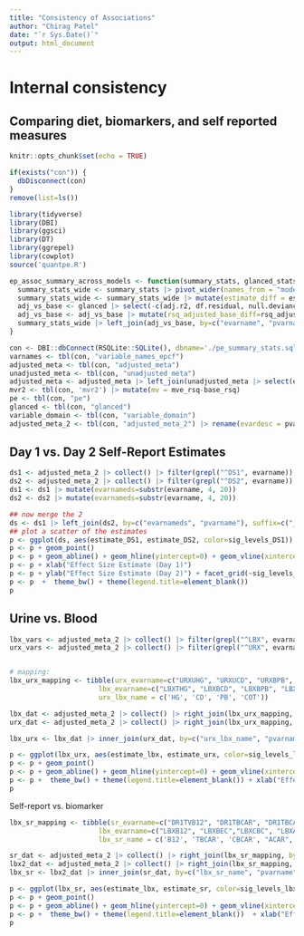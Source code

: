 ```yaml
---
title: "Consistency of Associations"
author: "Chirag Patel"
date: "`r Sys.Date()`"
output: html_document
---
```


# Internal consistency
## Comparing diet, biomarkers, and self reported measures


```r
knitr::opts_chunk$set(echo = TRUE)
```

```r
if(exists("con")) {
  dbDisconnect(con)
}
remove(list=ls())
```

```r
library(tidyverse)
library(DBI)
library(ggsci)
library(DT)
library(ggrepel)
library(cowplot)
source('quantpe.R')

```

```r
ep_assoc_summary_across_models <- function(summary_stats, glanced_stats) {
  summary_stats_wide <- summary_stats |> pivot_wider(names_from = "model_type", values_from = c("estimate", "std.error", "statistic", "p.value")) 
  summary_stats_wide <- summary_stats_wide |> mutate(estimate_diff = estimate_adjusted-estimate_unadjusted)
  adj_vs_base <- glanced |> select(-c(adj.r2, df.residual, null.deviance, df.null, deviance)) |> pivot_wider(names_from=model_type, values_from = c("rsq", "nobs", "AIC", "BIC"))
  adj_vs_base <- adj_vs_base |> mutate(rsq_adjusted_base_diff=rsq_adjusted-rsq_base, rsq_adjusted_diff = rsq_adjusted-rsq_unadjusted)
  summary_stats_wide |> left_join(adj_vs_base, by=c("evarname", "pvarname", "exposure_table_name", "phenotype_table_name"))
}
```

```r
con <- DBI::dbConnect(RSQLite::SQLite(), dbname='./pe_summary_stats.sqlite')
varnames <- tbl(con, "variable_names_epcf")
adjusted_meta <- tbl(con, "adjusted_meta")
unadjusted_meta <- tbl(con, "unadjusted_meta")
adjusted_meta <- adjusted_meta |> left_join(unadjusted_meta |> select(evarname, pvarname, expo_name, vartype, estimate, p.value) |> rename(estimate_unadjusted=estimate, p.value_unadjusted=p.value), by=c("evarname", "pvarname", "expo_name", "vartype"))
mvr2 <- tbl(con, 'mvr2') |> mutate(mv = mve_rsq-base_rsq)
pe <- tbl(con, "pe")
glanced <- tbl(con, "glanced")
variable_domain <- tbl(con, "variable_domain")
adjusted_meta_2 <- tbl(con, "adjusted_meta_2") |> rename(evardesc = pvardesc.y)
```


## Day 1 vs. Day 2 Self-Report Estimates
```r
ds1 <- adjusted_meta_2 |> collect() |> filter(grepl("^DS1", evarname))
ds2 <- adjusted_meta_2 |> collect() |> filter(grepl("^DS2", evarname))
ds1 <- ds1 |> mutate(evarnameds=substr(evarname, 4, 20))
ds2 <- ds2 |> mutate(evarnameds=substr(evarname, 4, 20))

## now merge the 2
ds <- ds1 |> left_join(ds2, by=c("evarnameds", "pvarname"), suffix=c("_DS1", "_DS2"))
## plot a scatter of the estimates
p <- ggplot(ds, aes(estimate_DS1, estimate_DS2, color=sig_levels_DS1))
p <- p + geom_point()
p <- p + geom_abline() + geom_hline(yintercept=0) + geom_vline(xintercept =0)
p <- p + xlab("Effect Size Estimate (Day 1)")
p <- p + ylab("Effect Size Estimate (Day 2)") + facet_grid(~sig_levels_DS1) +scale_color_aaas()
p <- p  +  theme_bw() + theme(legend.title=element_blank()) 
p

```


## Urine vs. Blood

```r

lbx_vars <- adjusted_meta_2 |> collect() |> filter(grepl("^LBX", evarname)) |> select(evarname, evardesc) |> unique()
urx_vars <- adjusted_meta_2 |> collect() |> filter(grepl("^URX", evarname)) |> select(evarname, evardesc) |> unique()


# mapping:
lbx_urx_mapping <- tibble(urx_evarname=c("URXUHG", "URXUCD", "URXBPB", "URXCOTT"), 
                      lbx_evarname=c("LBXTHG", "LBXBCD", "LBXBPB", "LBXCOT"), 
                      urx_lbx_name = c('HG', 'CD', 'PB', 'COT'))

lbx_dat <- adjusted_meta_2 |> collect() |> right_join(lbx_urx_mapping, by=c("evarname"="lbx_evarname"))
urx_dat <- adjusted_meta_2 |> collect() |> right_join(lbx_urx_mapping, by=c("evarname"="urx_evarname"))

lbx_urx <- lbx_dat |> inner_join(urx_dat, by=c("urx_lbx_name", "pvarname"), suffix=c("_lbx", "_urx"))

p <- ggplot(lbx_urx, aes(estimate_lbx, estimate_urx, color=sig_levels_lbx))
p <- p + geom_point() 
p <- p + geom_abline() + geom_hline(yintercept=0) + geom_vline(xintercept =0) + facet_grid(urx_lbx_name~sig_levels_lbx) +scale_color_aaas()
p <- p +  theme_bw() + theme(legend.title=element_blank()) + xlab("Effect Size of Blood Biomarker") + xlab("Effect Size of Urinary Biomarker")
p

```


Self-report vs. biomarker

```r
lbx_sr_mapping <- tibble(sr_evarname=c("DR1TVB12", "DR1TBCAR", "DR1TBCAR", "DR1TACAR", "DR1TCRYP", "DR1TRET", "DR1TVD"), 
                      lbx_evarname=c("LBXB12", "LBXBEC","LBXCBC", "LBXALC", "LBXCRY", "LBXVIA", "LBXVIDMS"),
                      lbx_sr_name = c('B12', 'TBCAR', 'CBCAR', "ACAR", "CRYP", "RET", "VD")) 

sr_dat <- adjusted_meta_2 |> collect() |> right_join(lbx_sr_mapping, by=c("evarname"="sr_evarname"))
lbx2_dat <- adjusted_meta_2 |> collect() |> right_join(lbx_sr_mapping, by=c("evarname"="lbx_evarname"))
lbx_sr <- lbx2_dat |> inner_join(sr_dat, by=c("lbx_sr_name", "pvarname"), suffix=c("_lbx", "_sr"))

p <- ggplot(lbx_sr, aes(estimate_lbx, estimate_sr, color=sig_levels_lbx))
p <- p + geom_point() 
p <- p + geom_abline() + geom_hline(yintercept=0) + geom_vline(xintercept =0) + facet_grid(lbx_sr_name~sig_levels_lbx) +scale_color_aaas()
p <- p +  theme_bw() + theme(legend.title=element_blank())  + xlab("Effect Size of Blood Biomarker") + xlab("Effect Size of Self-Report Variable")
p

```
